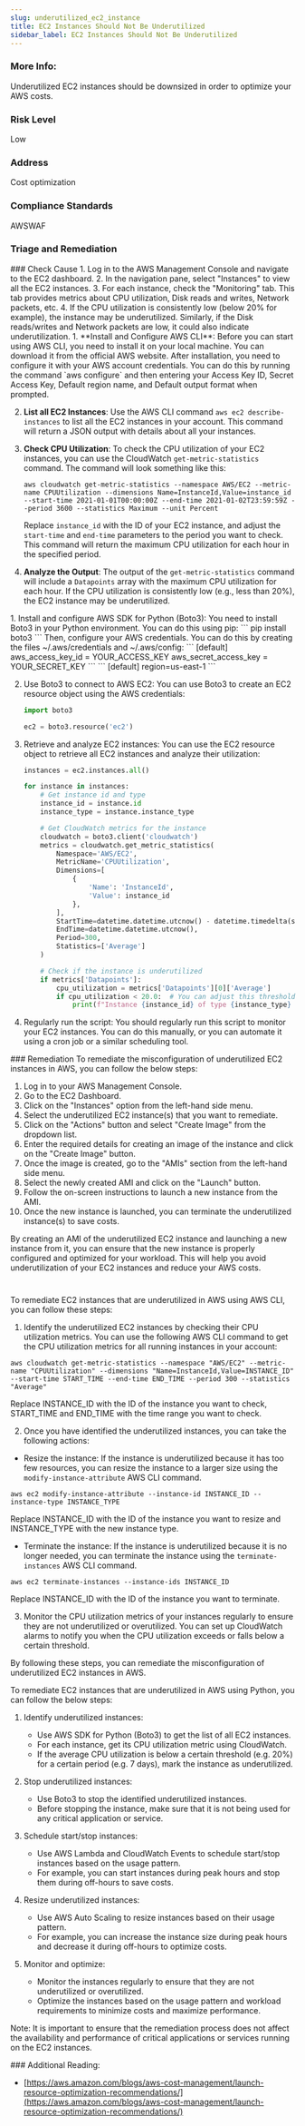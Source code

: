 ```yaml
---
slug: underutilized_ec2_instance
title: EC2 Instances Should Not Be Underutilized
sidebar_label: EC2 Instances Should Not Be Underutilized
---
```


### More Info:

Underutilized EC2 instances should be downsized in order to optimize your AWS costs.

### Risk Level

Low

### Address

Cost optimization

### Compliance Standards

AWSWAF


### Triage and Remediation
<Tabs>

<Tab title='Cause'>
### Check Cause
<AccordionGroup>
<Accordion title='Using Console' defaultOpen='true'>
1. Log in to the AWS Management Console and navigate to the EC2 dashboard.
2. In the navigation pane, select "Instances" to view all the EC2 instances.
3. For each instance, check the "Monitoring" tab. This tab provides metrics about CPU utilization, Disk reads and writes, Network packets, etc. 
4. If the CPU utilization is consistently low (below 20% for example), the instance may be underutilized. Similarly, if the Disk reads/writes and Network packets are low, it could also indicate underutilization.
</Accordion>

<Accordion title='Using CLI'>
1. **Install and Configure AWS CLI**: Before you can start using AWS CLI, you need to install it on your local machine. You can download it from the official AWS website. After installation, you need to configure it with your AWS account credentials. You can do this by running the command `aws configure` and then entering your Access Key ID, Secret Access Key, Default region name, and Default output format when prompted.

2. **List all EC2 Instances**: Use the AWS CLI command `aws ec2 describe-instances` to list all the EC2 instances in your account. This command will return a JSON output with details about all your instances.

3. **Check CPU Utilization**: To check the CPU utilization of your EC2 instances, you can use the CloudWatch `get-metric-statistics` command. The command will look something like this: 

    ```
    aws cloudwatch get-metric-statistics --namespace AWS/EC2 --metric-name CPUUtilization --dimensions Name=InstanceId,Value=instance_id --start-time 2021-01-01T00:00:00Z --end-time 2021-01-02T23:59:59Z --period 3600 --statistics Maximum --unit Percent
    ```

    Replace `instance_id` with the ID of your EC2 instance, and adjust the `start-time` and `end-time` parameters to the period you want to check. This command will return the maximum CPU utilization for each hour in the specified period.

4. **Analyze the Output**: The output of the `get-metric-statistics` command will include a `Datapoints` array with the maximum CPU utilization for each hour. If the CPU utilization is consistently low (e.g., less than 20%), the EC2 instance may be underutilized.
</Accordion>

<Accordion title='Using Python'>
1. Install and configure AWS SDK for Python (Boto3):
   You need to install Boto3 in your Python environment. You can do this using pip:
   ```
   pip install boto3
   ```
   Then, configure your AWS credentials. You can do this by creating the files ~/.aws/credentials and ~/.aws/config:
   ```
   [default]
   aws_access_key_id = YOUR_ACCESS_KEY
   aws_secret_access_key = YOUR_SECRET_KEY
   ```
   ```
   [default]
   region=us-east-1
   ```

2. Use Boto3 to connect to AWS EC2:
   You can use Boto3 to create an EC2 resource object using the AWS credentials:
   ```python
   import boto3

   ec2 = boto3.resource('ec2')
   ```

3. Retrieve and analyze EC2 instances:
   You can use the EC2 resource object to retrieve all EC2 instances and analyze their utilization:
   ```python
   instances = ec2.instances.all()

   for instance in instances:
       # Get instance id and type
       instance_id = instance.id
       instance_type = instance.instance_type

       # Get CloudWatch metrics for the instance
       cloudwatch = boto3.client('cloudwatch')
       metrics = cloudwatch.get_metric_statistics(
           Namespace='AWS/EC2',
           MetricName='CPUUtilization',
           Dimensions=[
               {
                   'Name': 'InstanceId',
                   'Value': instance_id
               },
           ],
           StartTime=datetime.datetime.utcnow() - datetime.timedelta(seconds=600),
           EndTime=datetime.datetime.utcnow(),
           Period=300,
           Statistics=['Average']
       )

       # Check if the instance is underutilized
       if metrics['Datapoints']:
           cpu_utilization = metrics['Datapoints'][0]['Average']
           if cpu_utilization < 20.0:  # You can adjust this threshold as needed
               print(f"Instance {instance_id} of type {instance_type} is underutilized with CPU utilization of {cpu_utilization}%")
   ```

4. Regularly run the script:
   You should regularly run this script to monitor your EC2 instances. You can do this manually, or you can automate it using a cron job or a similar scheduling tool.
</Accordion>

</AccordionGroup>
</Tab>

<Tab title='Remediation'>
### Remediation

<AccordionGroup>
<Accordion title='Using Console' defaultOpen='true'>
To remediate the misconfiguration of underutilized EC2 instances in AWS, you can follow the below steps:

1. Log in to your AWS Management Console.
2. Go to the EC2 Dashboard.
3. Click on the "Instances" option from the left-hand side menu.
4. Select the underutilized EC2 instance(s) that you want to remediate.
5. Click on the "Actions" button and select "Create Image" from the dropdown list.
6. Enter the required details for creating an image of the instance and click on the "Create Image" button.
7. Once the image is created, go to the "AMIs" section from the left-hand side menu.
8. Select the newly created AMI and click on the "Launch" button.
9. Follow the on-screen instructions to launch a new instance from the AMI.
10. Once the new instance is launched, you can terminate the underutilized instance(s) to save costs.

By creating an AMI of the underutilized EC2 instance and launching a new instance from it, you can ensure that the new instance is properly configured and optimized for your workload. This will help you avoid underutilization of your EC2 instances and reduce your AWS costs.

#
</Accordion>

<Accordion title='Using CLI'>
To remediate EC2 instances that are underutilized in AWS using AWS CLI, you can follow these steps:

1. Identify the underutilized EC2 instances by checking their CPU utilization metrics. You can use the following AWS CLI command to get the CPU utilization metrics for all running instances in your account:

```
aws cloudwatch get-metric-statistics --namespace "AWS/EC2" --metric-name "CPUUtilization" --dimensions "Name=InstanceId,Value=INSTANCE_ID" --start-time START_TIME --end-time END_TIME --period 300 --statistics "Average"
```

Replace INSTANCE_ID with the ID of the instance you want to check, START_TIME and END_TIME with the time range you want to check.

2. Once you have identified the underutilized instances, you can take the following actions:

- Resize the instance: If the instance is underutilized because it has too few resources, you can resize the instance to a larger size using the `modify-instance-attribute` AWS CLI command.

```
aws ec2 modify-instance-attribute --instance-id INSTANCE_ID --instance-type INSTANCE_TYPE
```

Replace INSTANCE_ID with the ID of the instance you want to resize and INSTANCE_TYPE with the new instance type.

- Terminate the instance: If the instance is underutilized because it is no longer needed, you can terminate the instance using the `terminate-instances` AWS CLI command.

```
aws ec2 terminate-instances --instance-ids INSTANCE_ID
```

Replace INSTANCE_ID with the ID of the instance you want to terminate.

3. Monitor the CPU utilization metrics of your instances regularly to ensure they are not underutilized or overutilized. You can set up CloudWatch alarms to notify you when the CPU utilization exceeds or falls below a certain threshold.

By following these steps, you can remediate the misconfiguration of underutilized EC2 instances in AWS.
</Accordion>

<Accordion title='Using Python'>
To remediate EC2 instances that are underutilized in AWS using Python, you can follow the below steps:

1. Identify underutilized instances: 
   - Use AWS SDK for Python (Boto3) to get the list of all EC2 instances.
   - For each instance, get its CPU utilization metric using CloudWatch.
   - If the average CPU utilization is below a certain threshold (e.g. 20%) for a certain period (e.g. 7 days), mark the instance as underutilized.

2. Stop underutilized instances:
   - Use Boto3 to stop the identified underutilized instances.
   - Before stopping the instance, make sure that it is not being used for any critical application or service.

3. Schedule start/stop instances:
   - Use AWS Lambda and CloudWatch Events to schedule start/stop instances based on the usage pattern.
   - For example, you can start instances during peak hours and stop them during off-hours to save costs.

4. Resize underutilized instances:
   - Use AWS Auto Scaling to resize instances based on their usage pattern.
   - For example, you can increase the instance size during peak hours and decrease it during off-hours to optimize costs.

5. Monitor and optimize:
   - Monitor the instances regularly to ensure that they are not underutilized or overutilized.
   - Optimize the instances based on the usage pattern and workload requirements to minimize costs and maximize performance.

Note: It is important to ensure that the remediation process does not affect the availability and performance of critical applications or services running on the EC2 instances.
</Accordion>

</AccordionGroup>
</Tab>
</Tabs>
### Additional Reading:

- [https://aws.amazon.com/blogs/aws-cost-management/launch-resource-optimization-recommendations/](https://aws.amazon.com/blogs/aws-cost-management/launch-resource-optimization-recommendations/) 

